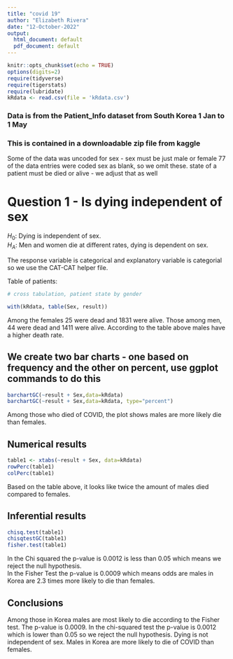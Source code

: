 ```yaml
---
title: "covid 19"
author: "Elizabeth Rivera"
date: "12-October-2022"
output:
  html_document: default
  pdf_document: default
---
```


```r
knitr::opts_chunk$set(echo = TRUE)
options(digits=2)
require(tidyverse)
require(tigerstats)
require(lubridate)
kRdata <- read.csv(file = 'kRdata.csv')
```
### Data is from the Patient_Info dataset from South Korea 1 Jan to 1 May 
### This is contained in a downloadable zip file from kaggle

Some of the data was uncoded for sex - sex must be just male or female
77 of the data entries were coded sex  as blank, so we omit these.
state of a patient must be died or alive - we adjust that as well   
  
# Question 1 - Is dying independent of sex

$H_0$: Dying is independent of sex.   
$H_A$: Men and women die at different rates, dying is dependent on sex.  

The response variable is categorical and explanatory variable is categorial so we use the CAT-CAT helper file.  

Table of patients:
```r

# cross tabulation, patient state by gender

with(kRdata, table(Sex, result))

```
Among the females 25 were dead and 1831 were alive. Those among men, 44 were dead and 1411 were alive. According to the table above males have a higher death rate.  


## We create two bar charts - one based on frequency and the other on percent, use ggplot commands to do this

```r
barchartGC(~result + Sex,data=kRdata)
barchartGC(~result + Sex,data=kRdata, type="percent")

```

  
Among those who died of COVID, the plot shows males are more likely die than females.   


  
## Numerical results

```r
table1 <- xtabs(~result + Sex, data=kRdata)
rowPerc(table1)
colPerc(table1)
```

Based on the table above, it looks like twice the amount of males died compared to females.



## Inferential results 

```r
chisq.test(table1)
chisqtestGC(table1)
fisher.test(table1)
```

In the Chi squared the p-value is 0.0012 is less than 0.05 which means we reject the null hypothesis.  
In the Fisher Test the p-value is 0.0009 which means odds are males in Korea are 2.3 times more likely to die than females.   


## Conclusions

Among those in Korea males are most likely to die according to the Fisher test. The p-value is 0.0009. In the chi-squared test the p-value is 0.0012 which is lower than 0.05 so we reject the null hypothesis. Dying is not independent of sex. Males in Korea are more likely to die of COVID than females. 

